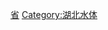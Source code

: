 {{commonscat|Rivers of Hubei}}
{{Catnav|頁面分類|各種主題的頁面分類|依中国各省来作的分类|中国各省地理|湖北地理}}
{{Catnav|頁面分類|...|各國地理|中国地理|中国区域地理|中国各省地理|中国各省河流}}

{{中国河流 (按省区归类)}}

[[Category:中国各省河流|省]]
[[Category:湖北水体|Category:湖北水体]]